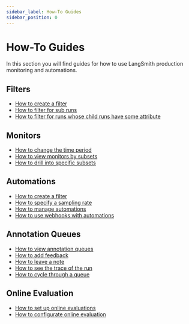 ```yaml
---
sidebar_label: How-To Guides
sidebar_position: 0
---
```


# How-To Guides

In this section you will find guides for how to use LangSmith production monitoring and automations.

## Filters

- [How to create a filter](faq/filter#how-to-create-a-filter)
- [How to filter for sub runs](faq/filter#how-to-filter-for-sub-runs)
- [How to filter for runs whose child runs have some attribute](faq/filter#how-to-filter-for-runs-whose-child-runs-have-some-attribute)

## Monitors

- [How to change the time period](faq/monitoring#how-to-change-the-time-period)
- [How to view monitors by subsets](faq/monitoring#how-to-view-monitors-by-subset)
- [How to drill into specific subsets](faq/monitoring#how-to-drill-into-specific-subsets)

## Automations
- [How to create a filter](faq/automations#how-to-create-a-filter)
- [How to specify a sampling rate](faq/automations#how-to-specify-a-sampling-rate)
- [How to manage automations](faq/automations#how-to-manage-automations)
- [How to use webhooks with automations](faq/webhooks)

## Annotation Queues
- [How to view annotation queues](faq/annotation_queue#how-to-view-annotation_queues)
- [How to add feedback](faq/annotation_queue#how-to-add-feedback)
- [How to leave a note](faq/annotation_queue#how-to-leave-a-note)
- [How to see the trace of the run](faq/annotation_queue#how-to-see-the-trace-of-the-run)
- [How to cycle through a queue](faq/annotation_queue#how-to-cycle-through-a-queue)

## Online Evaluation

- [How to set up online evaluations](faq/online_evaluation#how-to-set-up-online-evaluation)
- [How to configurate online evaluation](faq/online_evaluation#how-to-configure-online-evaluation)
